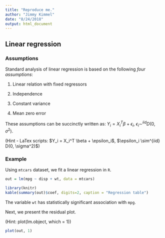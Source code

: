 ```yaml
---
title: "Reproduce me."
author: "Jimmy Kimmel"
date: "8/24/2018"
output: html_document
---
```


## Linear regression

### Assumptions

Standard analysis of linear regression is based on the following *four assumptions*:

1. Linear relation with fixed regressors

1. Independence

1. Constant variance

1. Mean zero error

These assumptions can be succinctly written as: $Y_i = X_i^T \beta + \epsilon_i$, $\epsilon_i \sim^{iid} D(0, \sigma^2)$.


(Hint - LaTex scripts: \$Y_i = X_i^T \\beta + \\epsilon_i\$, \$\\epsilon_i \\sim^{iid} D(0, \\sigma^2)\$)

### Example

Using `mtcars` dataset, we fit a linear regression in `R`.


```r
out = lm(mpg ~ disp + wt, data = mtcars)

```
```r
library(knitr)
kable(summary(out)$coef, digits=2, caption = "Regression table")
```

The variable `wt` has statistically significant association with `mpg`.

Next, we present the residual plot.

(Hint: plot(lm.object, which = 1))

```r
plot(out, 1)
```

